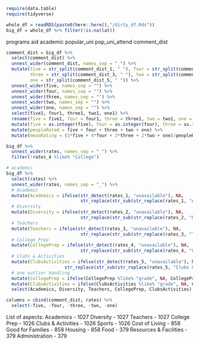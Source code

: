 
```r
require(data.table)
require(tidyverse)
```

```r
whole_df = readRDS(paste0(here::here(),"/dirty_df.Rds"))
big_df = whole_df %>% filter(!is.na(lat))
```

programs
aid
academic
popular_uni
pop_uni_attend
comment_dist

```r
comment_dist = big_df %>%
  select(comment_dist) %>%
  unnest_wider(comment_dist, names_sep = "_") %>%
  mutate(five = str_split(comment_dist_1, " "), four = str_split(comment_dist_2, " "),
         three = str_split(comment_dist_3, " "), two = str_split(comment_dist_4, " "), 
         one = str_split(comment_dist_5, " ")) %>%
  unnest_wider(five, names_sep = "") %>%
  unnest_wider(four, names_sep = "") %>%
  unnest_wider(three, names_sep = "") %>%
  unnest_wider(two, names_sep = "") %>%
  unnest_wider(one, names_sep = "") %>%
  select(five1, four1, three1, two1, one1) %>%
  rename(five = five1, four = four1, three = three1, two = two1, one = one1) %>%
  mutate(five = as.integer(five), four = as.integer(four), three = as.integer(three), two = as.integer(two), one = as.integer(one)) %>%
  mutate(peopleRated = five + four + three + two + one) %>%
  mutate(meanRating = (5*five + 4*four + 3*three + 2*two + one)/peopleRated)
```

```r
big_df %>%
  unnest_wider(rates, names_sep = "_") %>%
  filter(!rates_4 %like% "College")
```


```r
# academic
big_df %>%
  select(rates) %>%
  unnest_wider(rates, names_sep = "_") %>%
  # Academic
  mutate(Academics = ifelse(str_detect(rates_1, "unavailable"), NA, 
                            str_replace(str_sub(str_replace(rates_1, "Academicsgrade", ""), 2), " minus", "-"))) %>%
  # Diversity
  mutate(Diversity = ifelse(str_detect(rates_2, "unavailable"), NA, 
                            str_replace(str_sub(str_replace(rates_2, "Diversitygrade", ""), 2), " minus", "-"))) %>%
  # Teachers
  mutate(Teachers = ifelse(str_detect(rates_3, "unavailable"), NA, 
                            str_replace(str_sub(str_replace(rates_3, "Teachersgrade", ""), 2), " minus", "-"))) %>%
  # College Prep
  mutate(CollegePrep = ifelse(str_detect(rates_4, "unavailable"), NA, 
                            str_replace(str_sub(str_replace(rates_4, "College Prepgrade", ""), 2), " minus", "-"))) %>%
  # Clubs & Activities
  mutate(ClubsActivities = ifelse(str_detect(rates_5, "unavailable"), NA, 
                      str_replace(str_sub(str_replace(rates_5, "Clubs & Activitiesgrade", ""), 2), " minus", "-"))) %>%
  # one outlier handling
  mutate(CollegePrep = ifelse(CollegePrep %like% "grade", NA, CollegePrep)) %>%
  mutate(ClubsActivities = ifelse(ClubsActivities %like% "grade", NA, ClubsActivities)) %>%
  select(Academics, Diversity, Teachers, CollegePrep, ClubsActivities)
```


```r
columns = cbind(comment_dist, rates) %>%
  select(-five, -four, -three, -two, -one)
```

List of aspects:
Academics - 1027
Diversity - 1027
Teachers - 1027
College Prep - 1026
Clubs & Activities - 1026
Sports - 1026
Cost of Living - 858
Good for Families - 858
Housing - 858
Food - 379
Resources & Facilities - 379
Administration - 379